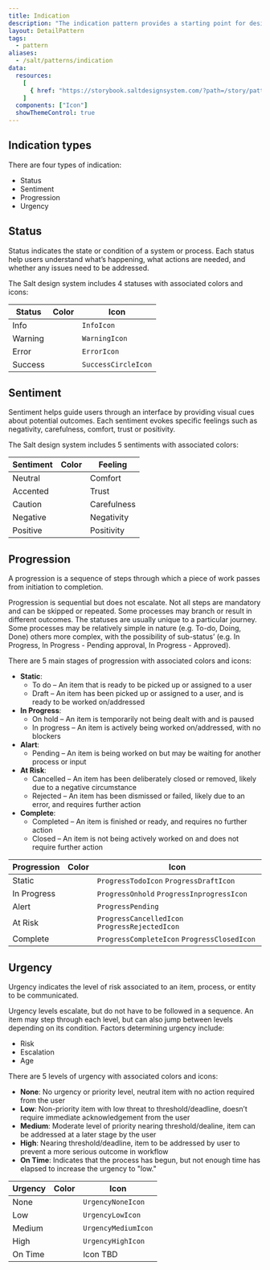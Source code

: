```yaml
---
title: Indication
description: "The indication pattern provides a starting point for designers to apply common indication scenarios, with consideration for color, iconography and recommended labelling guidelines. "
layout: DetailPattern
tags:
  - pattern
aliases:
  - /salt/patterns/indication
data:
  resources:
    [
      { href: "https://storybook.saltdesignsystem.com/?path=/story/patterns-indication", label: "Examples" }
    ]
  components: ["Icon"]
  showThemeControl: true
---
```


## Indication types

There are four types of indication:

- Status
- Sentiment
- Progression
- Urgency

## Status

Status indicates the state or condition of a system or process. Each status help users understand what’s happening, what actions are needed, and whether any issues need to be addressed.

The Salt design system includes 4 statuses with associated colors and icons:

| Status | Color | Icon | 
| --- | --- | --- |
| Info | <ColorIndicator fillColor="blue" size={1.5}/> | `InfoIcon` |
| Warning | <ColorIndicator fillColor="orange" size={1.5}/> | `WarningIcon` |
| Error | <ColorIndicator fillColor="red" size={1.5}/> | `ErrorIcon` |
| Success | <ColorIndicator fillColor="green" size={1.5}/> | `SuccessCircleIcon` |

<LivePreview componentName="pattern-indication" exampleName="Status" />

## Sentiment

Sentiment helps guide users through an interface by providing visual cues about potential outcomes. Each sentiment evokes specific feelings such as negativity, carefulness, comfort, trust or positivity.

The Salt design system includes 5 sentiments with associated colors:


| Sentiment | Color | Feeling | 
| --- | --- | --- |
| Neutral | <ColorIndicator fillColor="gray" size={1.5}/> | Comfort |
| Accented | <ColorIndicator fillColor="accent" size={1.5}/> | Trust |
| Caution | <ColorIndicator fillColor="orange" size={1.5}/> | Carefulness |
| Negative | <ColorIndicator fillColor="red" size={1.5}/> | Negativity |
| Positive | <ColorIndicator fillColor="green" size={1.5}/> | Positivity |


## Progression

A progression is a sequence of steps through which a piece of work passes from initiation to completion.

Progression is sequential but does not escalate. Not all steps are mandatory and can be skipped or repeated. Some processes may branch or result in different outcomes. The statuses are usually unique to a particular journey. Some processes may be relatively simple in nature (e.g. To-do, Doing, Done) others more complex, with the possibility of sub-status’ (e.g. In Progress, In Progress - Pending approval, In Progress - Approved). 

There are 5 main stages of progression with associated colors and icons:


- **Static**:
    - To do – An item that is ready to be picked up or assigned to a user
    - Draft – An item has been picked up or assigned to a user, and is ready to be worked on/addressed
- **In Progress**: 
    - On hold – An item is temporarily not being dealt with and is paused
    - In progress – An item is actively being worked on/addressed, with no blockers
- **Alart**: 
    - Pending – An item is being worked on but may be waiting for another process or input
- **At Risk**: 
    - Cancelled – An item has been deliberately closed or removed, likely due to a negative circumstance
    - Rejected – An item has been dismissed or failed, likely due to an error, and requires further action
- **Complete**: 
    - Completed – An item is finished or ready, and requires no further action
    - Closed – An item is not being actively worked on and does not require further action


| Progression | Color | Icon |
| --- | --- | --- | 
| Static | <ColorIndicator fillColor="gray" size={1.5}/> | `ProgressTodoIcon` `ProgressDraftIcon` |
| In Progress | <ColorIndicator fillColor="accent" size={1.5}/> | `ProgressOnhold` `ProgressInprogressIcon` |
| Alert | <ColorIndicator fillColor="orange" size={1.5}/> | `ProgressPending` |
| At Risk | <ColorIndicator fillColor="red" size={1.5}/> | `ProgressCancelledIcon` `ProgressRejectedIcon` |
| Complete | <ColorIndicator fillColor="green" size={1.5}/> | `ProgressCompleteIcon` `ProgressClosedIcon` |

<LivePreview componentName="pattern-indication" exampleName="Progression" />

## Urgency

Urgency indicates the level of risk associated to an item, process, or entity to be communicated. 

Urgency levels escalate, but do not have to be followed in a sequence. An item may step through each level, but can also jump between levels depending on its condition. Factors determining urgency include:

- Risk
- Escalation
- Age

There are 5 levels of urgency with associated colors and icons:

- **None**: No urgency or priority level, neutral item with no action required from the user
- **Low**: Non-priority item with low threat to threshold/deadline, doesn’t require immediate acknowledgement from the user
- **Medium**: Moderate level of priority nearing threshold/dealine, item can be addressed at a later stage by the user
- **High**: Nearing threshold/deadline, item to be addressed by user to prevent a more serious outcome in workflow
- **On Time**: Indicates that the process has begun, but not enough time has elapsed to increase the urgency to "low."


| Urgency | Color | Icon |
| --- | --- | --- | 
| None | <ColorIndicator fillColor="gray" size={1.5}/> | `UrgencyNoneIcon` |
| Low | <ColorIndicator fillColor="accent" size={1.5}/> | `UrgencyLowIcon` |
| Medium | <ColorIndicator fillColor="orange" size={1.5}/> | `UrgencyMediumIcon` |
| High | <ColorIndicator fillColor="red" size={1.5}/> | `UrgencyHighIcon` |
| On Time | <ColorIndicator fillColor="green" size={1.5}/> | Icon TBD |

<LivePreview componentName="pattern-indication" exampleName="Urgency" />
